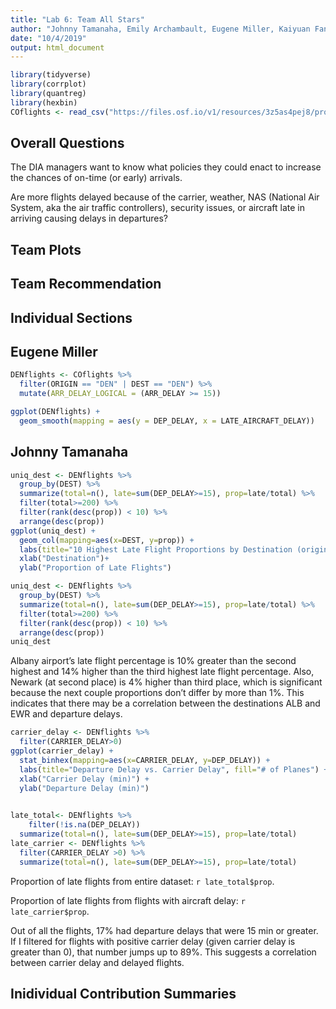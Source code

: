---
title: "Lab 6: Team All Stars"
author: "Johnny Tamanaha, Emily Archambault, Eugene Miller, Kaiyuan Fan, Jingzhi Zhang"
date: "10/4/2019"
output: html_document
---

```{r, setup, message = FALSE, echo = FALSE, warning = FALSE}
library(tidyverse)
library(corrplot)
library(quantreg)
library(hexbin)
COflights <- read_csv("https://files.osf.io/v1/resources/3z5as4pej8/providers/osfstorage/5a8ca28f57103100104584db")
```

## Overall Questions

The DIA managers want to know what policies they could enact to increase the chances of on-time (or early) arrivals.

Are more flights delayed because of the carrier, weather, NAS (National Air System, aka the air traffic controllers), security issues, or aircraft late in arriving causing delays in departures?

## Team Plots

## Team Recommendation

## Individual Sections

## Eugene Miller
```{r, echo = FALSE, message = FALSE, warning = FALSE}
DENflights <- COflights %>%
  filter(ORIGIN == "DEN" | DEST == "DEN") %>%
  mutate(ARR_DELAY_LOGICAL = (ARR_DELAY >= 15))

ggplot(DENflights) +
  geom_smooth(mapping = aes(y = DEP_DELAY, x = LATE_AIRCRAFT_DELAY))
```

## Johnny Tamanaha
```{r}
uniq_dest <- DENflights %>%
  group_by(DEST) %>%
  summarize(total=n(), late=sum(DEP_DELAY>=15), prop=late/total) %>%
  filter(total>=200) %>%
  filter(rank(desc(prop)) < 10) %>%
  arrange(desc(prop))
ggplot(uniq_dest) +
  geom_col(mapping=aes(x=DEST, y=prop)) +
  labs(title="10 Highest Late Flight Proportions by Destination (originating from DEN)")+
  xlab("Destination")+
  ylab("Proportion of Late Flights")
```
```{r}
uniq_dest <- DENflights %>%
  group_by(DEST) %>%
  summarize(total=n(), late=sum(DEP_DELAY>=15), prop=late/total) %>%
  filter(total>=200) %>%
  filter(rank(desc(prop)) < 10) %>%
  arrange(desc(prop))
uniq_dest
```

Albany airport's late flight percentage is 10% greater than the second highest and 14% higher than the third highest late flight percentage. Also, Newark (at second place) is 4% higher than third place, which is significant because the next couple proportions don't differ by more than 1%. This indicates that there may be a correlation between the destinations ALB and EWR and departure delays. 

```{r}
carrier_delay <- DENflights %>%
  filter(CARRIER_DELAY>0)
ggplot(carrier_delay) +
  stat_binhex(mapping=aes(x=CARRIER_DELAY, y=DEP_DELAY)) +
  labs(title="Departure Delay vs. Carrier Delay", fill="# of Planes") +
  xlab("Carrier Delay (min)") +
  ylab("Departure Delay (min)") 
  
```
```{r}
late_total<- DENflights %>%
    filter(!is.na(DEP_DELAY))
  summarize(total=n(), late=sum(DEP_DELAY>=15), prop=late/total)
late_carrier <- DENflights %>%
  filter(CARRIER_DELAY >0) %>%
  summarize(total=n(), late=sum(DEP_DELAY>=15), prop=late/total)
```


Proportion of late flights from entire dataset: `r late_total$prop`.

Proportion of late flights from flights with aircraft delay: `r late_carrier$prop`.

Out of all the flights, 17% had departure delays that were 15 min or greater. If I filtered for flights with positive carrier delay (given carrier delay is greater than 0), that number jumps up to 89%. This suggests a correlation between carrier delay and delayed flights.

## Inidividual Contribution Summaries